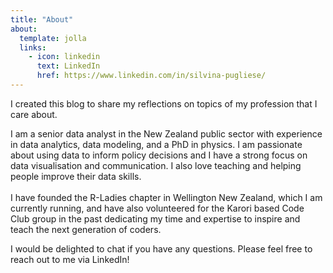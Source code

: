 ```yaml
---
title: "About"
about:
  template: jolla
  links:
    - icon: linkedin
      text: LinkedIn
      href: https://www.linkedin.com/in/silvina-pugliese/
---
```


I created this blog to share my reflections on topics of my profession that I care about.

I am a senior data analyst in the New Zealand public sector with experience in data analytics, data modeling, and a PhD in physics. I am passionate about using data to inform policy decisions and I have a strong focus on data visualisation and communication. I also love teaching and helping people improve their data skills.\
\
I have founded the R-Ladies chapter in Wellington New Zealand, which I am currently running, and have also volunteered for the Karori based Code Club group in the past dedicating my time and expertise to inspire and teach the next generation of coders.

I would be delighted to chat if you have any questions. Please feel free to reach out to me via LinkedIn!
